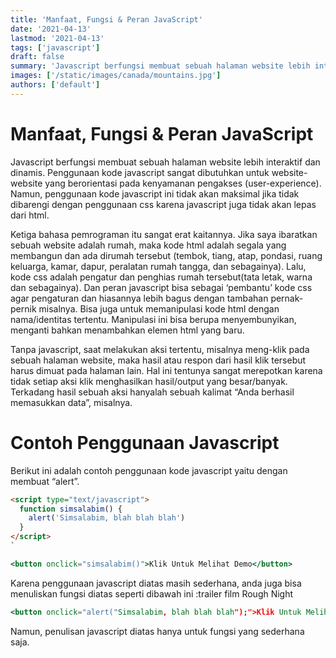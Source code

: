 ```yaml
---
title: 'Manfaat, Fungsi & Peran JavaScript'
date: '2021-04-13'
lastmod: '2021-04-13'
tags: ['javascript']
draft: false
summary: 'Javascript berfungsi membuat sebuah halaman website lebih interaktif dan dinamis.'
images: ['/static/images/canada/mountains.jpg']
authors: ['default']
---
```


# Manfaat, Fungsi & Peran JavaScript

Javascript berfungsi membuat sebuah halaman website lebih interaktif dan dinamis. Penggunaan kode javascript sangat dibutuhkan untuk website-website yang berorientasi pada kenyamanan pengakses (user-experience). Namun, penggunaan kode javascript ini tidak akan maksimal jika tidak dibarengi dengan penggunaan css karena javascript juga tidak akan lepas dari html.

Ketiga bahasa pemrograman itu sangat erat kaitannya. Jika saya ibaratkan sebuah website adalah rumah, maka kode html adalah segala yang membangun dan ada dirumah tersebut (tembok, tiang, atap, pondasi, ruang keluarga, kamar, dapur, peralatan rumah tangga, dan sebagainya). Lalu, kode css adalah pengatur dan penghias rumah tersebut(tata letak, warna dan sebagainya). Dan peran javascript bisa sebagai ‘pembantu’ kode css agar pengaturan dan hiasannya lebih bagus dengan tambahan pernak-pernik misalnya. Bisa juga untuk memanipulasi kode html dengan nama/identitas tertentu. Manipulasi ini bisa berupa menyembunyikan, menganti bahkan menambahkan elemen html yang baru.

Tanpa javascript, saat melakukan aksi tertentu, misalnya meng-klik pada sebuah halaman website, maka hasil atau respon dari hasil klik tersebut harus dimuat pada halaman lain. Hal ini tentunya sangat merepotkan karena tidak setiap aksi klik menghasilkan hasil/output yang besar/banyak. Terkadang hasil sebuah aksi hanyalah sebuah kalimat “Anda berhasil memasukkan data”, misalnya.

# Contoh Penggunaan Javascript

Berikut ini adalah contoh penggunaan kode javascript yaitu dengan membuat “alert”.

```html
<script type="text/javascript">
  function simsalabim() {
    alert('Simsalabim, blah blah blah')
  }
</script>
`
```

```jsx
<button onclick="simsalabim()">Klik Untuk Melihat Demo</button>
```

Karena penggunaan javascript diatas masih sederhana, anda juga bisa menuliskan fungsi diatas seperti dibawah ini :trailer film Rough Night

```jsx
<button onclick="alert("Simsalabim, blah blah blah");">Klik Untuk Melihat Demo</button>
```

Namun, penulisan javascript diatas hanya untuk fungsi yang sederhana saja.
